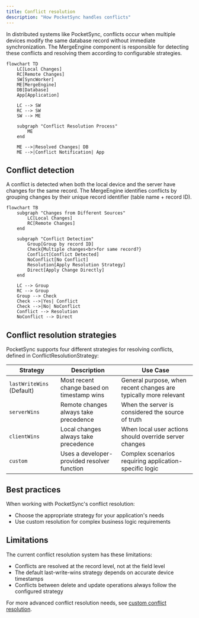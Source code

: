 ```yaml
---
title: Conflict resolution
description: "How PocketSync handles conflicts"
---
```


In distributed systems like PocketSync, conflicts occur when multiple devices modify the same database record without immediate synchronization. The MergeEngine component is responsible for detecting these conflicts and resolving them according to configurable strategies.

```mermaid
flowchart TD
    LC[Local Changes]
    RC[Remote Changes]
    SW[SyncWorker]
    ME[MergeEngine]
    DB[Database]
    App[Application]

    LC --> SW
    RC --> SW
    SW --> ME

    subgraph "Conflict Resolution Process"
        ME
    end

    ME -->|Resolved Changes| DB
    ME -->|Conflict Notification| App
```

## Conflict detection
A conflict is detected when both the local device and the server have changes for the same record. The MergeEngine identifies conflicts by grouping changes by their unique record identifier (table name + record ID).

```mermaid
flowchart TB
    subgraph "Changes from Different Sources"
        LC[Local Changes]
        RC[Remote Changes]
    end
    
    subgraph "Conflict Detection"
        Group[Group by record ID]
        Check{Multiple changes<br>for same record?}
        Conflict[Conflict Detected]
        NoConflict[No Conflict]
        Resolution[Apply Resolution Strategy]
        Direct[Apply Change Directly]
    end
    
    LC --> Group
    RC --> Group
    Group --> Check
    Check -->|Yes| Conflict
    Check -->|No| NoConflict
    Conflict --> Resolution
    NoConflict --> Direct
```

## Conflict resolution strategies
PocketSync supports four different strategies for resolving conflicts, defined in ConflictResolutionStrategy:

| Strategy | Description | Use Case |
|----------|-------------|----------|
| `lastWriteWins` (Default) | Most recent change based on timestamp wins | General purpose, when recent changes are typically more relevant |
| `serverWins` | Remote changes always take precedence | When the server is considered the source of truth |
| `clientWins` | Local changes always take precedence | When local user actions should override server changes |
| `custom` | Uses a developer-provided resolver function | Complex scenarios requiring application-specific logic |


## Best practices

When working with PocketSync's conflict resolution:

- Choose the appropriate strategy for your application's needs
- Use custom resolution for complex business logic requirements

## Limitations

The current conflict resolution system has these limitations:

- Conflicts are resolved at the record level, not at the field level
- The default last-write-wins strategy depends on accurate device timestamps
- Conflicts between delete and update operations always follow the configured strategy

For more advanced conflict resolution needs, see [custom conflict resolution](/advanced/custom-conflict-resolution).